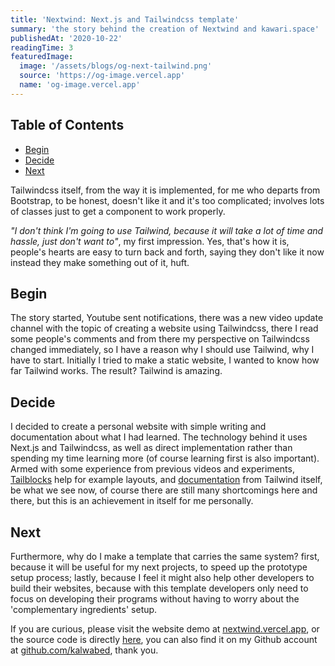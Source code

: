 ```yaml
---
title: 'Nextwind: Next.js and Tailwindcss template'
summary: 'the story behind the creation of Nextwind and kawari.space'
publishedAt: '2020-10-22'
readingTime: 3
featuredImage:
  image: '/assets/blogs/og-next-tailwind.png'
  source: 'https://og-image.vercel.app'
  name: 'og-image.vercel.app'
---
```


## Table of Contents

- [Begin](#begin)
- [Decide](#decide)
- [Next](#next)

Tailwindcss itself, from the way it is implemented, for me who departs from Bootstrap, to be honest, doesn't like it and it's too complicated; involves lots of classes just to get a component to work properly.

_"I don't think I'm going to use Tailwind, because it will take a lot of time and hassle, just don't want to"_, my first impression. Yes, that's how it is, people's hearts are easy to turn back and forth, saying they don't like it now instead they make something out of it, huft.

## Begin

The story started, Youtube sent notifications, there was a new video update channel with the topic of creating a website using Tailwindcss, there I read some people's comments and from there my perspective on Tailwindcss changed immediately, so I have a reason why I should use Tailwind, why I have to start. Initially I tried to make a static website, I wanted to know how far Tailwind works. The result? Tailwind is amazing.

## Decide

I decided to create a personal website with simple writing and documentation about what I had learned. The technology behind it uses Next.js and Tailwindcss, as well as direct implementation rather than spending my time learning more (of course learning first is also important). Armed with some experience from previous videos and experiments, [Tailblocks](https://mertjf.github.io/tailblocks/) help for example layouts, and [documentation](https://tailwindcss.com/docs/installation) from Tailwind itself, be what we see now, of course there are still many shortcomings here and there, but this is an achievement in itself for me personally.

## Next

Furthermore, why do I make a template that carries the same system? first, because it will be useful for my next projects, to speed up the prototype setup process; lastly, because I feel it might also help other developers to build their websites, because with this template developers only need to focus on developing their programs without having to worry about the 'complementary ingredients' setup.

If you are curious, please visit the website demo at [nextwind.vercel.app](https://nextwind.vercel.app), or the source code is directly [here](https://github.com/kalwabed/nextwind), you can also find it on my Github account at [github.com/kalwabed](https://github.com/kalwabed), thank you.
